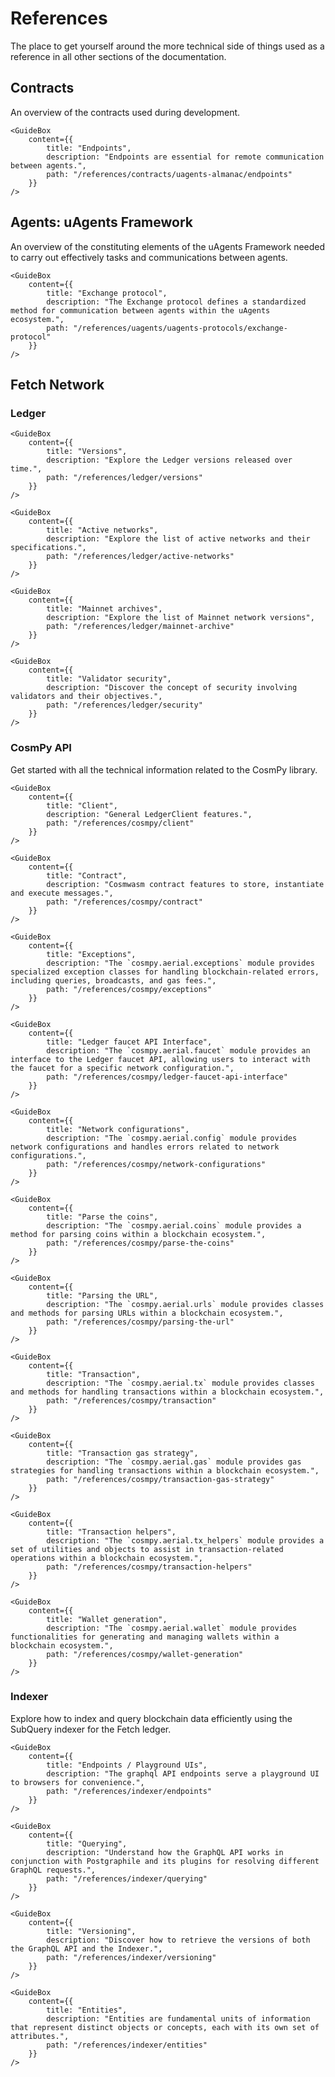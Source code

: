 # References

<div className="nx-text-fetch-content">
  The place to get yourself around the more technical side of things used as a reference in all other sections of the documentation.
</div>


## Contracts

<div className="nx-text-fetch-content">
  An overview of the contracts used during development.
</div>

<Grid2>
    <GuideBox
        content={{
            title: "Almanac",
            description: "The Almanac is a smart contract developed and deployed on the Fetch.ai blockchain which provides users with a direct way to query a particular agent's information.",
            path: "/references/contracts/uagents-almanac/almanac-overview"
        }}
    />

    <GuideBox
        content={{
            title: "Endpoints",
            description: "Endpoints are essential for remote communication between agents.",
            path: "/references/contracts/uagents-almanac/endpoints"
        }}
    />

</Grid2>

## Agents: uAgents Framework

<div className="nx-text-fetch-content">
  An overview of the constituting elements of the uAgents Framework needed to carry out effectively tasks and communications between agents.
</div>

<Grid2>
    <GuideBox
        content={{
            title: "Agents protocols",
            description: "Protocols are used to facilitate communication and interaction between agents in the uAgents Framework.",
            path: "/references/uagents/uagents-protocols/agent-protocols"
        }}
    />

    <GuideBox
        content={{
            title: "Exchange protocol",
            description: "The Exchange protocol defines a standardized method for communication between agents within the uAgents ecosystem.",
            path: "/references/uagents/uagents-protocols/exchange-protocol"
        }}
    />

</Grid2>
<Grid2>
    <GuideBox
        content={{
            title: "Storage",
            description: "Agents storage is an important concept to understand how agents work.",
            path: "/references/uagents/uagents-protocols/storage"
        }}
    />

</Grid2>

## Fetch Network

### Ledger

<Grid2>

    <GuideBox
        content={{
            title: "Versions",
            description: "Explore the Ledger versions released over time.",
            path: "/references/ledger/versions"
        }}
    />

    <GuideBox
        content={{
            title: "Active networks",
            description: "Explore the list of active networks and their specifications.",
            path: "/references/ledger/active-networks"
        }}
    />

</Grid2>
<Grid2>

    <GuideBox
        content={{
            title: "Mainnet archives",
            description: "Explore the list of Mainnet network versions",
            path: "/references/ledger/mainnet-archive"
        }}
    />

    <GuideBox
        content={{
            title: "Validator security",
            description: "Discover the concept of security involving validators and their objectives.",
            path: "/references/ledger/security"
        }}
    />

</Grid2>

### CosmPy API

<div className="nx-text-fetch-content">
  Get started with all the technical information related to the CosmPy library.
</div>

<Grid2>

    <GuideBox
        content={{
            title: "Client",
            description: "General LedgerClient features.",
            path: "/references/cosmpy/client"
        }}
    />

    <GuideBox
        content={{
            title: "Contract",
            description: "Cosmwasm contract features to store, instantiate and execute messages.",
            path: "/references/cosmpy/contract"
        }}
    />

</Grid2>
<Grid2>

    <GuideBox
        content={{
            title: "Exceptions",
            description: "The `cosmpy.aerial.exceptions` module provides specialized exception classes for handling blockchain-related errors, including queries, broadcasts, and gas fees.",
            path: "/references/cosmpy/exceptions"
        }}
    />

    <GuideBox
        content={{
            title: "Ledger faucet API Interface",
            description: "The `cosmpy.aerial.faucet` module provides an interface to the Ledger faucet API, allowing users to interact with the faucet for a specific network configuration.",
            path: "/references/cosmpy/ledger-faucet-api-interface"
        }}
    />

</Grid2>
<Grid2>

    <GuideBox
        content={{
            title: "Network configurations",
            description: "The `cosmpy.aerial.config` module provides network configurations and handles errors related to network configurations.",
            path: "/references/cosmpy/network-configurations"
        }}
    />

    <GuideBox
        content={{
            title: "Parse the coins",
            description: "The `cosmpy.aerial.coins` module provides a method for parsing coins within a blockchain ecosystem.",
            path: "/references/cosmpy/parse-the-coins"
        }}
    />

</Grid2>
<Grid2>

    <GuideBox
        content={{
            title: "Parsing the URL",
            description: "The `cosmpy.aerial.urls` module provides classes and methods for parsing URLs within a blockchain ecosystem.",
            path: "/references/cosmpy/parsing-the-url"
        }}
    />

    <GuideBox
        content={{
            title: "Transaction",
            description: "The `cosmpy.aerial.tx` module provides classes and methods for handling transactions within a blockchain ecosystem.",
            path: "/references/cosmpy/transaction"
        }}
    />

</Grid2>
<Grid2>

    <GuideBox
        content={{
            title: "Transaction gas strategy",
            description: "The `cosmpy.aerial.gas` module provides gas strategies for handling transactions within a blockchain ecosystem.",
            path: "/references/cosmpy/transaction-gas-strategy"
        }}
    />

    <GuideBox
        content={{
            title: "Transaction helpers",
            description: "The `cosmpy.aerial.tx_helpers` module provides a set of utilities and objects to assist in transaction-related operations within a blockchain ecosystem.",
            path: "/references/cosmpy/transaction-helpers"
        }}
    />

</Grid2>
<Grid2>

    <GuideBox
        content={{
            title: "Wallet generation",
            description: "The `cosmpy.aerial.wallet` module provides functionalities for generating and managing wallets within a blockchain ecosystem.",
            path: "/references/cosmpy/wallet-generation"
        }}
    />

</Grid2>

### Indexer

<div className="nx-text-fetch-content">
Explore how to index and query blockchain data efficiently using the SubQuery indexer for the Fetch ledger.
</div>

<Grid2>

    <GuideBox
        content={{
            title: "Endpoints / Playground UIs",
            description: "The graphql API endpoints serve a playground UI to browsers for convenience.",
            path: "/references/indexer/endpoints"
        }}
    />

    <GuideBox
        content={{
            title: "Querying",
            description: "Understand how the GraphQL API works in conjunction with Postgraphile and its plugins for resolving different GraphQL requests.",
            path: "/references/indexer/querying"
        }}
    />

</Grid2>
<Grid2>

    <GuideBox
        content={{
            title: "Versioning",
            description: "Discover how to retrieve the versions of both the GraphQL API and the Indexer.",
            path: "/references/indexer/versioning"
        }}
    />

    <GuideBox
        content={{
            title: "Entities",
            description: "Entities are fundamental units of information that represent distinct objects or concepts, each with its own set of attributes.",
            path: "/references/indexer/entities"
        }}
    />

</Grid2>

<div className="nx-mb-8"></div>
